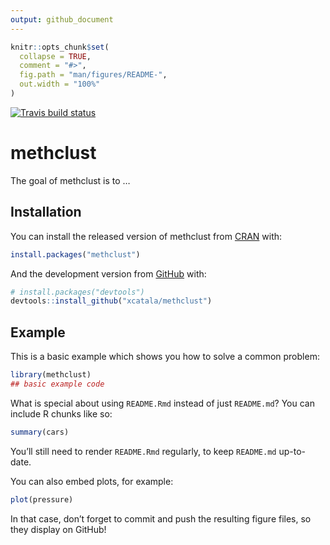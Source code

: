```yaml
---
output: github_document
---
```


<!-- README.md is generated from README.Rmd. Please edit that file -->

```r
knitr::opts_chunk$set(
  collapse = TRUE,
  comment = "#>",
  fig.path = "man/figures/README-",
  out.width = "100%"
)
```

<!-- badges: start -->
[![Travis build status](https://travis-ci.com/xcatala/methclust.svg?branch=master)](https://travis-ci.com/xcatala/methclust)
<!-- badges: end -->

# methclust

The goal of methclust is to ...

## Installation

You can install the released version of methclust from [CRAN](https://CRAN.R-project.org) with:

``` r
install.packages("methclust")
```

And the development version from [GitHub](https://github.com/) with:

``` r
# install.packages("devtools")
devtools::install_github("xcatala/methclust")
```
## Example

This is a basic example which shows you how to solve a common problem:

```r
library(methclust)
## basic example code
```

What is special about using `README.Rmd` instead of just `README.md`? You can include R chunks like so:

```r
summary(cars)
```

You'll still need to render `README.Rmd` regularly, to keep `README.md` up-to-date.

You can also embed plots, for example:

```r
plot(pressure)
```

In that case, don't forget to commit and push the resulting figure files, so they display on GitHub!
